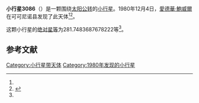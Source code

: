 {{Infobox planet
| bgcolour = #FFFFC0
| name = 3086 Kalbaugh
| symbol = 
| image = 
| caption = 
| discovery = yes
| discovery_ref = 
| discoverer = [[愛德華·鮑威爾|愛德華·鮑威爾]]
| discovery_site = [[可可尼诺县|可可尼诺县]] 
| discovered = 1980年12月4日
| designations = yes
| mp_name = 
| named_after = 
| alt_names = 1980 XE/ 1980 YD
| mp_category = [[主带内小行星|主带内小行星]]
| orbit_ref = <ref name="a">[http://ssd.jpl.nasa.gov/sbdb.cgi?sstr=3086 3086 Kalbaugh] {{Wayback|url=http://ssd.jpl.nasa.gov/sbdb.cgi?sstr=3086 |date=20200917204157 }}，小行星數據庫瀏覽器（JPL Small-Body Database Browser）－[[美国国家航空航天局|美国国家航空航天局]]喷气推进实验室</ref>
| epoch = 2456400.5 (2013年4月18日更新)
| aphelion = {{convert|1.987182956212213|AU|km|3|abbr=on|lk=out}}
| perihelion = {{convert|1.88468502583899|AU|km|3|abbr=on}}
| semimajor = {{convert|1.935933991025601|AU|km|3|abbr=on}}
| eccentricity = 0.026472476
| period = 983.8621307 [[日|日]]<br />2.69[[儒略年|儒略年]]
| avg_speed = 
| inclination = 19.00558803055682
| asc_node = 300.7913282473664
| mean_anomaly = 
| arg_peri = 281.7483687678222
| satellites = 
| physical_characteristics = yes
| dimensions = 
| mass = 
| density = 
| surface_grav = 
| escape_velocity = 
| sidereal_day = 
| axial_tilt = 
| pole_ecliptic_lat = 
| pole_ecliptic_lon = 
| albedo = 
| temperatures= 
| temp_name1 = 
| mean_temp_1 = 
| max_temp_1 = 
| temp_name2 = 
| max_temp_2 = 
| spectral_type = 
| abs_magnitude = 281.7483687678222
}}

'''小行星3086'''（{{lang-en|3086 Kalbaugh}}）是一颗围绕[[太阳|太阳]][[公转|公转]]的[[小行星|小行星]]。1980年12月4日，[[愛德華·鮑威爾|愛德華·鮑威爾]]在可可尼诺县发现了此天体<ref name="a" /><ref>{{cite news|title=小行星列表|url=http://cfa-www.harvard.edu/iau/lists/NumberedMPs.txt|accessdate=2013-07-08|newspaper=哈佛大学|archive-date=2008-05-17|archive-url=https://web.archive.org/web/20080517010638/http://cfa-www.harvard.edu/iau/lists/NumberedMPs.txt|dead-url=no}}</ref>。

这颗小行星的[[绝对星等|绝对星等]]为281.7483687678222等<ref name="a" />。

==参考文献==
{{reflist}}
{{Minor Planet Number|[[小行星3085|小行星3085]]|[[小行星3087|小行星3087]]}}

{{小天体}}

[[Category:小行星带天体|Category:小行星带天体]]
[[Category:1980年发现的小行星|Category:1980年发现的小行星]]

{{asteroid-stub}}